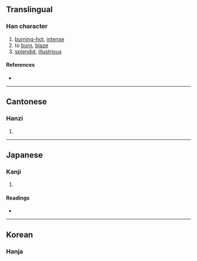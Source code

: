 {{see|炽}}
==Translingual==

===Han character===
{{Han char|rn=86|rad=火|as=12|sn=16|four=9385<sub>0</sub>|canj=火卜戈日 (FYIA)}}

# [[burning-hot]], [[intense]]
# to [[burn]], [[blaze]]
# [[splendid]], [[illustrious]]

====References====
* {{Han ref|kx=0681.260|dkj=19385|hdz=32236.080|uh=71BE|ud=29118|bh=BF4B|bd=48971}}

----

==Cantonese==

===Hanzi===
{{yue-hanzi|jyut=|y=chi3}}

# {{defn|Cantonese}}

----

==Japanese==

===Kanji===
{{ja-kanji|grade=|rs=火12}}

# {{defn|Japanese}}

====Readings====
* {{ja-readings|on=シ (shi)|kun=[[さかん]] (sakan)}}

----

==Korean==

===Hanja===
{{ko-hanja|hangeul=치|eumhun=|rv=chi|mr=ch'i|y=chi}}

# {{defn|Korean}}

----

==Mandarin==

===Hanzi===
{{cmn-hanzi|sim=炽|pin=[[chì]] ([[chi4]])|wg=ch'ih<sup>4</sup>}}

# {{defn|Mandarin}}

----

==Vietnamese==
===Han character===
'''熾''' ([[xé]], [[xế]], [[xi]], [[sí]], [[xí]])

[[fr:熾]]
[[ja:熾]]